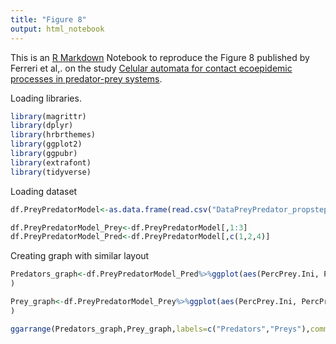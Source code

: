 ```yaml
---
title: "Figure 8"
output: html_notebook
---
```


This is an [R Markdown](http://rmarkdown.rstudio.com) Notebook to reproduce the Figure 8 published by Ferreri et al,. on the study [Celular automata for contact ecoepidemic processes in predator-prey systems](https://www.sciencedirect.com/science/article/pii/S1476945X12000736).


Loading libraries.
```r
library(magrittr)
library(dplyr) 
library(hrbrthemes)
library(ggplot2)
library(ggpubr)
library(extrafont) 
library(tidyverse)
```



Loading dataset
```r

df.PreyPredatorModel<-as.data.frame(read.csv("DataPreyPredator_propstep_0.01.txt"))

df.PreyPredatorModel_Prey<-df.PreyPredatorModel[,1:3]
df.PreyPredatorModel_Pred<-df.PreyPredatorModel[,c(1,2,4)]

```


Creating graph with similar layout
```r
Predators_graph<-df.PreyPredatorModel_Pred%>%ggplot(aes(PercPrey.Ini, PercPred.Ini, fill= PercPred.Final)) + geom_tile()+theme_ipsum() + theme(legend.position="bottom")+scale_fill_gradient(low="black", high="white",name="Final proportion",limits=c(0,0.025),guide = guide_colourbar(barheight = 1,barwidth=40,title.position="bottom",title.hjust=0.5,title.theme=element_text(hjust = 1.25,size = 14)))+xlim(0,0.80)+ylim(0,0.80)+xlab("Initial preys")+ylab("Initial predators")+theme(axis.title.x = element_text( hjust = 0.5,size = 14),axis.title.y = element_text(hjust = 0.5,size = 14)
)

Prey_graph<-df.PreyPredatorModel_Prey%>%ggplot(aes(PercPrey.Ini, PercPred.Ini, fill= PercPrey.Final)) + geom_tile()+theme_ipsum() + theme(legend.position="bottom")+scale_fill_gradient(low="black", high="white",name="Final proportion",limits=c(0,0.025),guide = guide_colourbar(barheight = 1,barwidth=40,title.position="bottom",title.hjust=0.5,title.theme=element_text( hjust = 1.25,size = 14)))+xlim(0,0.80)+ylim(0,0.80)+xlab("Initial preys")+ylab("Initial predators")+theme(axis.title.x = element_text( hjust = 0.5,size = 14),axis.title.y = element_text(hjust = 0.5,size = 14)
)

ggarrange(Predators_graph,Prey_graph,labels=c("Predators","Preys"),common.legend=TRUE,legend = "bottom")

```


